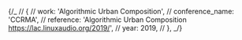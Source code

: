 ---
---

{/_ // {
// work: 'Algorithmic Urban Composition',
// conference_name: 'CCRMA',
// reference: 'Algorithmic Urban Composition https://lac.linuxaudio.org/2019/',
// year: 2019,
// }, _/}
